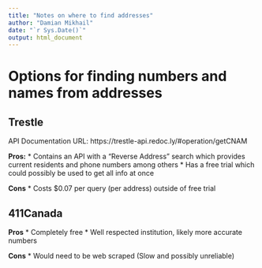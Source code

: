 ```yaml
---
title: "Notes on where to find addresses"
author: "Damian Mikhail"
date: "`r Sys.Date()`"
output: html_document
---
```


# Options for finding numbers and names from addresses

## Trestle
API Documentation URL: https://trestle-api.redoc.ly/#operation/getCNAM

**Pros:**
* Contains an API with a "Reverse Address" search which provides current residents 
and phone numbers among others
* Has a free trial which could possibly be used to get all info at once

**Cons**
* Costs $0.07 per query (per address) outside of free trial


## 411Canada

**Pros**
* Completely free
* Well respected institution, likely more accurate numbers

**Cons**
* Would need to be web scraped (Slow and possibly unreliable)